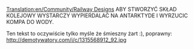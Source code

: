 [[Translation:en/Community/Railway Designs]]
ABY STWORZYĆ SKŁAD KOLEJOWY WYSTARCZY WYPIERDALAĆ NA ANTARKTYDE I WYRZUCIC KOMPA DO WODY.

Ten tekst to oczywiście tylko myśle że śmieszny żart :), poprawny: http://demotywatory.com/i/c/1315568912_92.jpg